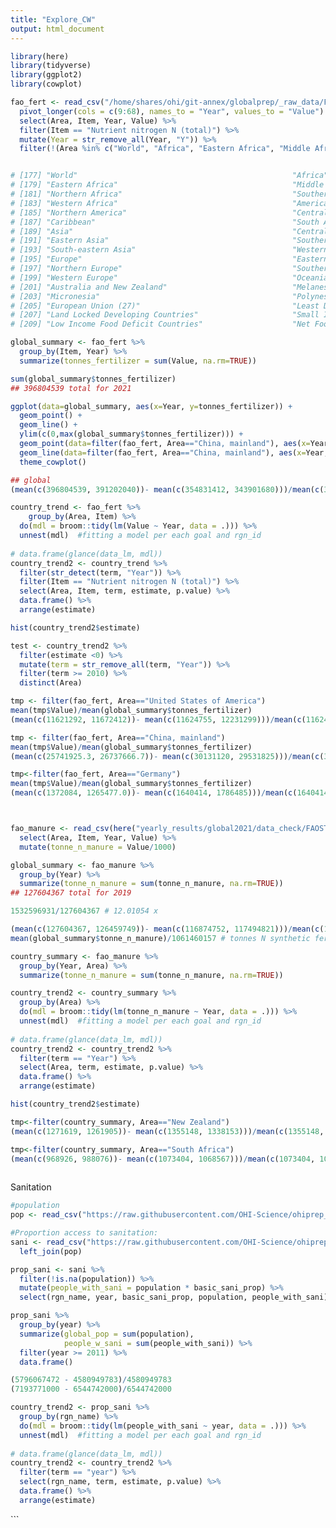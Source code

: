 ```yaml
---
title: "Explore_CW"
output: html_document
---
```


```r
library(here)
library(tidyverse)
library(ggplot2)
library(cowplot)
```

```r

fao_fert <- read_csv("/home/shares/ohi/git-annex/globalprep/_raw_data/FAOSTAT/crop_nutrient/d2022/Inputs_FertilizersNutrient_E_All_Data_NOFLAG.csv") %>%
  pivot_longer(cols = c(9:68), names_to = "Year", values_to = "Value") %>%
  select(Area, Item, Year, Value) %>%
  filter(Item == "Nutrient nitrogen N (total)") %>%
  mutate(Year = str_remove_all(Year, "Y")) %>%
  filter(!(Area %in% c("World", "Africa", "Eastern Africa", "Middle Africa", "Northern Africa", "Southern Africa", "Western Africa", "Americas", "Northern America", "Central America", "Caribbean", "South America", "Asia", "Central Asia", "Eastern Asia", "Southern Asia", "South-eastern Asia", "Western Asia", "Europe", "Eastern Europe", "Northern Europe", "Southern Europe", "Western Europe", "Oceania", "Australia and New Zealand", "Melanesia", "Micronesia", "Polynesia", "European Union (27)", "Least Developed Countries", "Land Locked Developing Countries", "Small Island Developing States", "Low Income Food Deficit Countries",  "Net Food Importing Developing Countries"    )))


# [177] "World"                                                "Africa"                                              
# [179] "Eastern Africa"                                       "Middle Africa"                                       
# [181] "Northern Africa"                                      "Southern Africa"                                     
# [183] "Western Africa"                                       "Americas"                                            
# [185] "Northern America"                                     "Central America"                                     
# [187] "Caribbean"                                            "South America"                                       
# [189] "Asia"                                                 "Central Asia"                                        
# [191] "Eastern Asia"                                         "Southern Asia"                                       
# [193] "South-eastern Asia"                                   "Western Asia"                                        
# [195] "Europe"                                               "Eastern Europe"                                      
# [197] "Northern Europe"                                      "Southern Europe"                                     
# [199] "Western Europe"                                       "Oceania"                                             
# [201] "Australia and New Zealand"                            "Melanesia"                                           
# [203] "Micronesia"                                           "Polynesia"                                           
# [205] "European Union (27)"                                  "Least Developed Countries"                           
# [207] "Land Locked Developing Countries"                     "Small Island Developing States"                      
# [209] "Low Income Food Deficit Countries"                    "Net Food Importing Developing Countries"     

global_summary <- fao_fert %>%
  group_by(Item, Year) %>%
  summarize(tonnes_fertilizer = sum(Value, na.rm=TRUE))

sum(global_summary$tonnes_fertilizer)
## 396804539 total for 2021

ggplot(data=global_summary, aes(x=Year, y=tonnes_fertilizer)) +
  geom_point() +
  geom_line() +
  ylim(c(0,max(global_summary$tonnes_fertilizer))) +
  geom_point(data=filter(fao_fert, Area=="China, mainland"), aes(x=Year, y=Value)) +  
  geom_line(data=filter(fao_fert, Area=="China, mainland"), aes(x=Year, y=Value)) +
  theme_cowplot()

## global
(mean(c(396804539, 391202040))- mean(c(354831412, 343901680)))/mean(c(354831412, 343901680)) # 0.1277648

country_trend <- fao_fert %>%
    group_by(Area, Item) %>%
  do(mdl = broom::tidy(lm(Value ~ Year, data = .))) %>%
  unnest(mdl)  #fitting a model per each goal and rgn_id
  
# data.frame(glance(data_lm, mdl))
country_trend2 <- country_trend %>%
  filter(str_detect(term, "Year")) %>%
  filter(Item == "Nutrient nitrogen N (total)") %>%
  select(Area, Item, term, estimate, p.value) %>%
  data.frame() %>%
  arrange(estimate) 

hist(country_trend2$estimate)

test <- country_trend2 %>%
  filter(estimate <0) %>% 
  mutate(term = str_remove_all(term, "Year")) %>%
  filter(term >= 2010) %>%
  distinct(Area)

tmp <- filter(fao_fert, Area=="United States of America")  
mean(tmp$Value)/mean(global_summary$tonnes_fertilizer)
(mean(c(11621292, 11672412))- mean(c(11624755, 12231299)))/mean(c(11624755, 12231299))

tmp <- filter(fao_fert, Area=="China, mainland")  
mean(tmp$Value)/mean(global_summary$tonnes_fertilizer)
(mean(c(25741925.3, 26737666.7))- mean(c(30131120, 29531825)))/mean(c(30131120, 29531825)) # -0.1203989

tmp<-filter(fao_fert, Area=="Germany")  
mean(tmp$Value)/mean(global_summary$tonnes_fertilizer)
(mean(c(1372084, 1265477.0))- mean(c(1640414, 1786485)))/mean(c(1640414, 1786485)) # -0.2303359



fao_manure <- read_csv(here("yearly_results/global2021/data_check/FAOSTAT_data_manure_N_11-18-2021.csv")) %>%
  select(Area, Item, Year, Value) %>%
  mutate(tonne_n_manure = Value/1000)

global_summary <- fao_manure %>%
  group_by(Year) %>%
  summarize(tonne_n_manure = sum(tonne_n_manure, na.rm=TRUE))
## 127604367 total for 2019

1532596931/127604367 # 12.01054 x 

(mean(c(127604367, 126459749))- mean(c(116874752, 117494821)))/mean(c(116874752, 117494821))
mean(global_summary$tonne_n_manure)/1061460157 # tonnes N synthetic fertilizer

country_summary <- fao_manure %>%
  group_by(Year, Area) %>%
  summarize(tonne_n_manure = sum(tonne_n_manure, na.rm=TRUE)) 

country_trend2 <- country_summary %>%
  group_by(Area) %>%
  do(mdl = broom::tidy(lm(tonne_n_manure ~ Year, data = .))) %>%
  unnest(mdl)  #fitting a model per each goal and rgn_id
  
# data.frame(glance(data_lm, mdl))
country_trend2 <- country_trend2 %>%
  filter(term == "Year") %>%
  select(Area, term, estimate, p.value) %>%
  data.frame() %>%
  arrange(estimate)

hist(country_trend2$estimate)

tmp<-filter(country_summary, Area=="New Zealand")  
(mean(c(1271619, 1261905))- mean(c(1355148, 1338153)))/mean(c(1355148, 1338153))

tmp<-filter(country_summary, Area=="South Africa")  
(mean(c(968926, 988076))- mean(c(1073404, 1068567)))/mean(c(1073404, 1068567))
  
```

Sanitation

```r
#population
pop <- read_csv("https://raw.githubusercontent.com/OHI-Science/ohiprep_v2021/gh-pages/globalprep/mar_prs_population/v2021/output/UN_population.csv")

#Proportion access to sanitation:
sani <- read_csv("https://raw.githubusercontent.com/OHI-Science/ohiprep_v2021/gh-pages/globalprep/prs_cw_pathogen/v2021/intermediate/sani_complete.csv") %>%
  left_join(pop)

prop_sani <- sani %>%
  filter(!is.na(population)) %>%
  mutate(people_with_sani = population * basic_sani_prop) %>%
  select(rgn_name, year, basic_sani_prop, population, people_with_sani)

prop_sani %>%
  group_by(year) %>%
  summarize(global_pop = sum(population),
            people_w_sani = sum(people_with_sani)) %>%
  filter(year >= 2011) %>%
  data.frame()

(5796067472 - 4580949783)/4580949783
(7193771000 - 6544742000)/6544742000

country_trend2 <- prop_sani %>%
  group_by(rgn_name) %>%
  do(mdl = broom::tidy(lm(people_with_sani ~ year, data = .))) %>%
  unnest(mdl)  #fitting a model per each goal and rgn_id
  
# data.frame(glance(data_lm, mdl))
country_trend2 <- country_trend2 %>%
  filter(term == "year") %>%
  select(rgn_name, term, estimate, p.value) %>%
  data.frame() %>%
  arrange(estimate)


```

```